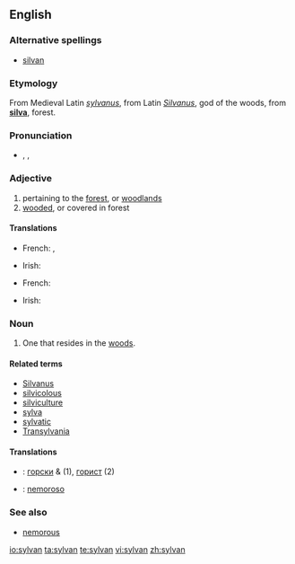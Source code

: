 ==English==

===Alternative spellings===
* [[silvan]]

===Etymology===
From Medieval Latin ''[[sylvanus]]'', from Latin ''[[Silvanus]]'', god of the woods, from '''[[silva]]''', forest.

===Pronunciation===
* {{enPR|sĭl'vən}}, {{IPA|/ˈsɪlvən/}}, {{SAMPA|/"sIlv@n/}}

===Adjective===
{{en-adj}}

# pertaining to the [[forest]], or [[woodland]]s
# [[wooded]], or covered in forest

====Translations====
{{trans-top|pertaining to the forest}}
* French: {{t|fr|sylvain}}, {{t|fr|sylvestre|m|f}}
{{trans-mid}}
* Irish: {{t-|ga|coillteach|xs=Irish}}
{{trans-bottom}}

{{trans-top|wooded}}
* French: {{t|fr|sylvestre|m|f}}
{{trans-mid}}
* Irish: {{t-|ga|coillteach|xs=Irish}}
{{trans-bottom}}

===Noun===
{{en-noun}}

# One that resides in the [[woods]].

====Related terms====
* [[Silvanus]]
* [[silvicolous]]
* [[silviculture]]
* [[sylva]]
* [[sylvatic]]
* [[Transylvania]]

====Translations====
{{checktrans-top}}
* {{ttbc|Bulgarian}}: [[горски]] {{m}} & {{p}} (1), [[горист]] {{m}} (2)
{{trans-mid}}
* {{ttbc|Spanish}}: [[nemoroso]]
{{trans-bottom}}

===See also===
* [[nemorous]]

[[io:sylvan]]
[[ta:sylvan]]
[[te:sylvan]]
[[vi:sylvan]]
[[zh:sylvan]]